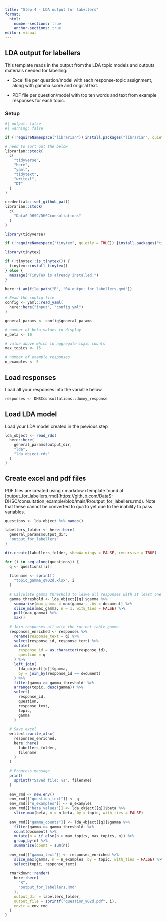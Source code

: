 ```yaml
---
title: "Step 4 - LDA output for labellers"
format: 
  html:
    number-sections: true
    anchor-sections: true
editor: visual
---
```


## LDA output for labellers

This template reads in the output from the LDA topic models and outputs materials needed for labelling:

-   Excel file per question/model with each response-topic assignment, along with gamma score and original text.

-   PDF file per question/model with top ten words and text from example responses for each topic.

### Setup {.unnumbered}

```r
#| output: false
#| warning: false

if (!requireNamespace("librarian")) install.packages("librarian", quiet = TRUE)

# need to sort out the below
librarian::stock(
  c(
    "tidyverse",
    "here",
    "yaml",
    "tidytext",
    "writexl",
    "DT"
  )
)

credentials::set_github_pat()
librarian::stock(
  c(
    "DataS-DHSC/DHSCconsultations"
  )
)

library(tidyverse)

if (!requireNamespace("tinytex", quietly = TRUE)) {install.packages("tinytex")}

library(tinytex)

if (!tinytex::is_tinytex()) {
  tinytex::install_tinytex()
} else {
  message("TinyTeX is already installed.")
}

here::i_am(file.path("R", "04_output_for_labellers.qmd"))

# Read the config file
config <- yaml::read_yaml(
  here::here("input", "config.yml")
)

general_params <- config$general_params

# number of beta values to display
n_beta <- 10

# value above which to aggregate topic counts
max_topics <- 15

# number of example responses
n_examples <- 5
```

## Load responses

Load all your responses into the variable below.

```r
responses <- DHSCconsultations::dummy_response
```

## Load LDA model

Load your LDA model created in the previous step

```r
lda_object <- read_rds(
  here::here(
    general_params$output_dir,
    "lda",
    "lda_object.rds"
  )
)
```

## Create excel and pdf files

PDF files are created using r markdown template found at \[output_for_labellers.rmd\](https://github.com/DataS-DHSC/consultation_example/blob/main/R/output_for_labellers.rmd). Note that these cannot be converted to quarto yet due to the inability to pass variables.

```r
questions <- lda_object %>% names()

labellers_folder <- here::here(
  general_params$output_dir,
  "output_for_labellers"
)

dir.create(labellers_folder, showWarnings = FALSE, recursive = TRUE)

for (i in seq_along(questions)) {
  q <- questions[[i]]
  
  filename <- sprintf(
    "topic_gamma_q%02d.xlsx", i
  )
  
  # Calculate gamma threshold to leave all responses with at least one topic.
  gamma_threshold <- lda_object[[q]]$gamma %>%
    summarise(max_gamma = max(gamma), .by = document) %>%
    slice_min(max_gamma, n = 1, with_ties = FALSE) %>%
    pull(max_gamma) %>%
    max()
  
  # Join responses_all with the current table_gamma
  responses_enriched <- responses %>%
    rename(response_text = q) %>%
    select(response_id, response_text) %>% 
    mutate(
      response_id = as.character(response_id),
      question = q
    ) %>%
    left_join(
      lda_object[[q]]$gamma, 
      by = join_by(response_id == document) 
    ) %>%
    filter(gamma >= gamma_threshold) %>%
    arrange(topic, desc(gamma)) %>% 
    select(
      response_id,
      question,
      response_text,
      topic,
      gamma
    )
  
  # Save excel
  writexl::write_xlsx(
    responses_enriched,
    here::here(
      labellers_folder,
      filename
    )
  )
  
  # Progress message
  print(
    sprintf("Saved file: %s", filename)
  )
  
  env_rmd <- new.env()
  env_rmd[["question_text"]] <- q
  env_rmd[["n_examples"]] <- n_examples
  env_rmd[["beta_values"]] <- lda_object[[q]]$beta %>%
    slice_max(beta, n = n_beta, by = topic, with_ties = FALSE)
  
  env_rmd[["gamma_counts"]] <- lda_object[[q]]$gamma %>% 
    filter(gamma >= gamma_threshold) %>% 
    count(document) %>% 
    mutate(n = if_else(n > max_topics, max_topics, n)) %>% 
    group_by(n) %>% 
    summarise(count = sum(n))
  
  env_rmd[["gamma_text"]] <- responses_enriched %>% 
    slice_max(gamma, n = n_examples, by = topic, with_ties = FALSE) %>%
    select(topic, response_text)
  
  rmarkdown::render(
    here::here(
      "R",
      "output_for_labellers.Rmd"
    ),
    output_dir = labellers_folder,
    output_file = sprintf("question_%02d.pdf", i),
    envir = env_rmd
  )
}
```
